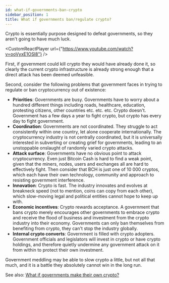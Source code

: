 ```yaml
---
id: what-if-governments-ban-crypto
sidebar_position: 1
title: What if governments ban/regulate crypto?
---
```



Crypto is essentially purpose designed to defeat governments, so they aren't going to have much luck.

<CustomReactPlayer url={"https://www.youtube.com/watch?v=ooVyxE1OSl8"} />

First, if government could kill crypto they would have already done it, so clearly the current crypto infrastructure is already strong enough that a direct attack has been deemed unfeasible.

Second, consider the following problems that government faces in trying to regulate or ban cryptocurrency out of existence:

- **Priorities**: Governments are busy. Governments have to worry about a hundred different things including roads, healthcare, education, protesting citizens, other countries etc. etc. etc. Crypto doesn't. Government has a few days a year to fight crypto, but crypto has every day to fight government.
- **Coordination**: Governments are not coordinated. They struggle to act consistently within one country, let alone cooperate internationally. The cryptocurrency industry is not centrally coordinated, but it is universally interested in subverting or creating grief for governments, leading to an unstoppable onslaught of randomly varied crypto attacks.
- **Attack surface**: Governments have no obvious point to attack cryptocurrency. Even just Bitcoin Cash is hard to find a weak point, given that the miners, nodes, users and exchanges all are hard to effectively fight. Then consider that BCH is just one of 10 000 cryptos, which each have their own technology, community and approach to resisting government interference.
- **Innovation**: Crypto is fast. The industry innovates and evolves at breakneck speed (not to mention, coins can copy from each other), which slow-moving legal and political entities cannot hope to keep up with.
- **Economic incentives**: Crypto rewards acceptance. A government that bans crypto merely encourages other governments to embrace crypto and receive the flood of business and investment from the crypto industry into their economy. Governments can only ban themselves from benefiting from crypto, they can't stop the industry globally.
- **Internal crypto converts**: Government is filled with crypto adopters. Government officials and legislators will invest in crypto or have crypto holdings, and therefore quietly undermine any government attack on it from within to protect their own investment.

Government meddling may be able to slow crypto a little, but not all that much, and it is a battle they absolutely cannot win in the long run.

See also: [What if governments make their own crypto?](/faqs/Roadblocks/what-if-governments-make-a-crypto)
